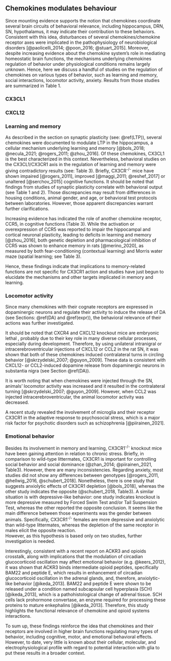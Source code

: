 ## Chemokines modulates behaviour

Since mounting evidence supports the notion that chemokines coordinate several brain circuits of behavioral relevance, including hippocampus, DRN, SN, hypothalamus, it may indicate their contribution to these behaviors.  <!-- zmienić to zdanie -->
Consistent with this idea, disturbances of several chemokines/chemokine receptor axes were implicated in the pathophysiology of neurobiological disorders [@paolicelli_2014; @poon_2016; @stuart_2015].
Moreover, despite increasing evidence about the chemokine system's role in mediating homeostatic brain functions, the mechanisms underlying chemokines regulation of behavior under physiological conditions remains largely unknown. 
Hence, here we discuss a handful of studies on the regulation of chemokines on various types of behavior, such as learning and memory, social interactions, locomotor activity, anxiety. <!-- anhedonia??-->
<!-- zmienić bardziej na co wiadomo o CXCL12 i CX3CL1 -->
Results from those studies are summarized in Table 1. <!--nazwy tabeli!!!! the battery of behavioral tests related toczy na pewno dobre słowo? chemokine signaling are summarized in Table 3. -->

### CX3CL1

### CXCL12


### Learning and memory {#learn}

As described in the section on synaptic plasticity (see: \@ref(LTP)), several chemokines were documented to modulate LTP in the hippocampus, a cellular mechanism underlying learning and memory [@bols_2018; @necula_2021; @rogers_2011; @zhou_2016].
Of these chemokines, CX3CL1 is the best characterized in this context.
Nevertheless, behavioral studies on the CX3CL1/CX3CR1 axis in the regulation of learning and memory were giving contradictory results (see: Table 3).<!-- poprawna nazwa tabeli -->
Briefly, CX3CR^-/-^ mice have shown impaired [@rogers_2011], improved [@maggi_2011; @reshef_2017]  or unaltered [@serchov_2015] cognitive functions. 
It should be noted that findings from studies of synaptic plasticity correlate with behavioral output (see Table 1 and 2). <!-- tabeleeee -->
Those discrepancies may result from differences in housing conditions, animal gender, and age, or behavioral test protocols between laboratories. 
However, those apparent discrepancies warrant further clarifications.


Increasing evidence has indicated the role of another chemokine receptor, CCR5, in cognitive functions (Table 3).<!-- poprawna nazwa tabeli -->
While the activation or overexpression of CCR5 was reported to impair the hippocampal and cortical neuronal plasticity, leading to deficits in learning and memory [@zhou_2016],<!--Recent evidence suggests that CCR5 may impact learning and memory by acting on CREB signaling, a pathway critical for learning and memory (Josselyn et al., 2004; Sano et al., 2014; Zhou et al., 2009). --> both genetic depletion and pharmacological inhibition of CCR5 was shown to enhance memory in rats [@merino_2020], as measured by both fear-conditioning (contextual learning) and Morris water maze (spatial learning; see Table 3).

Hence, these findings indicate that implications to memory-related functions are not specific for CX3CR1 action and studies have just begun to elucidate the mechanisms and other targets implicated in memory and learning.  

### Locomotor activity

Since many chemokines with their cognate receptors are expressed in dopaminergic neurons and regulate their activity to induce the release of DA (see Sections: \@ref(DA) and \@ref(expr)), the behavioral relevance of their actions was further investigated.

It should be noted that CXCR4 and CXCL12 knockout mice are embryonic lethal <!-- dziwne wyrażenie, sprawdzić-->, probably due to their key role in many diverse cellular processes, especially during development.
Therefore, by using unilateral intranigral or intracerebroventricular injections of CXCL12 or CCL2 in the rat SN, it was shown that both of these chemokines induced contralateral turns in circling behavior [@skrzydelski_2007; @guyon_2009].
These data is consistent with CXCL12- or CCL2-induced dopamine release from dopaminergic neurons in substantia nigra (see Section \@ref(DA)). 

It is worth noting that when chemokines were injected through the SN, animals' locomotor activity was increased and it resulted in the contralateral turning [@skrzydelski_2007; @guyon_2009]. 
However, when CCL2 was injected intracerebroventricular, the animal locomotor activity was decreased.<!-- see table --> 


A recent study revealed the involvement of microglia and their receptor CX3CR1 in the adaptive response to psychosocial stress, which is a major risk factor for psychotic disorders such as schizophrenia [@piirainen_2021].

### Emotional behavior 

Besides its involvement in memory and learning, CX3CR1^-/-^ knockout mice have been gaining attention in relation to chronic stress. 
Briefly, in comparison to wild-type littermates, CX3CR1 is important for  controlling social behavior and social dominance (@zhan_2014; @piirainen_2021, Table3).
However, there are many inconsistencies. 
Regarding anxiety, most studies did not show any differences between genotypes [@rogers_2011, @hellwig_2016, @schubert_2018].
Nonetheless, there is one study that suggests anxiolytic effects of CX3CR1 depletion [@bols_2018], whereas the other study indicates the opposite (@schubert_2018, Table3).<!--table-->
A similar situation is with depressive-like behavior: one study indicates knockout is more depressive measured by Forced Swim Test and/or Tail Suspension Test, whereas the other reported the opposite conclusion.
It seems like the main difference between those experiments was the gender between animals.
Specifically, CX3CR1^-/-^ females are more depressive and anxiolytic than wild-type littermates, whereas the depletion of the same receptor in males elicit the opposite reaction.  
However, as this hypothesis is based only on two studies, further investigation is needed.

Interestingly, consistent with a recent report on ACKR3 and opioids crosstalk,<!-- wyrzuciłam (see: \@ref(opioids) ),--> along with implications that the modulation of circadian glucocorticoid oscillation may affect emotional behavior (e.g. @keers_2012), it was shown that ACKR3 binds intermediate opioid peptides, specifically BAM22 and peptide E, which results in enhancement of circadian glucocorticoid oscillation in the adrenal glands, and, therefore, anxiolytic-like behavior [@ikeda_2013]. <!-- może poprawic albo wrocić do innej wersji? -->
BAM22 and peptide E were shown to be released under a condition named subcapsular cell hyperplasia (SCH) [@ikeda_2013], which is a pathohistological change of adrenal tissue.
SCH cells lack prohormone convertase, an enzyme required for processing these proteins to mature enkephalins [@ikeda_2013].
Therefore, this study highlights the functional relevance of chemokine and opioid systems interactions. 

To sum up, these findings reinforce the idea that chemokines and their receptors are involved in higher brain functions regulating many types of behavior, including cognitive, motor, and emotional behavioral effects.
However, to date, very little is known about their cellular, molecular, and electrophysiological profile with regard to potential interaction with glia to put these results in a broader context.



\newpage 



